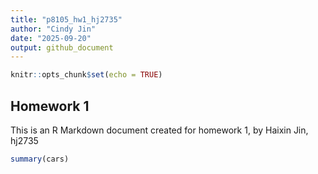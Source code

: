 ```yaml
---
title: "p8105_hw1_hj2735"
author: "Cindy Jin"
date: "2025-09-20"
output: github_document
---
```


```r
knitr::opts_chunk$set(echo = TRUE)
```

## Homework 1

This is an R Markdown document created for homework 1, by Haixin Jin, hj2735

```r
summary(cars)
```



